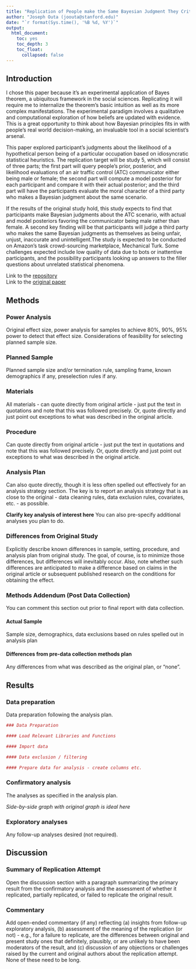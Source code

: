 ```yaml
---
title: "Replication of People make the Same Bayesian Judgment They Criticize in Others by Cao, Kleiman-Weiner and Banaji (2019, Psychological Science)"
author: "Joseph Outa (joouta@stanford.edu)"
date: "`r format(Sys.time(), '%B %d, %Y')`"
output:
  html_document:
    toc: yes
    toc_depth: 3
    toc_float:
      collapsed: false
---
```


<!-- Replication reports should all use this template to standardize reporting across projects.  These reports will be public supplementary materials that accompany the summary report(s) of the aggregate results. -->

## Introduction

I chose this paper because it's an experimental application of Bayes theorem, a ubiquitous framework in the social sciences. Replicating it will require me to internalize the theorem's basic intuition as well as its more complex manifestations. The experimental paradigm involves a qualitative and computational exploration of how beliefs are updated with evidence. This is a great opportunity to think about how Bayesian principles fits in with people's real world decision-making, an invaluable tool in a social scientist's arsenal. 

This paper explored participant's judgments about the likelihood of a hypothetical person being of a particular occupation based on idiosyncratic statistical heuristics. The replication target will be study 5, which will consist of three parts; the first part will query people's prior, posterior, and likelihood evaluations of an air traffic control (ATC) communicator either being male or female; the second part will compute a model posterior for each participant and compare it with their actual posterior; and the third part will have the participants evaluate the moral character of a third party who makes a Bayesian judgment about the same scenario.

If the results of the original study hold, this study expects to find that participants make Bayesian judgments about the ATC scenario, with actual and model posteriors favoring the communicator being male rather than female. A second key finding will be that participants will judge a third party who makes the same Bayesian judgments as themselves as being unfair, unjust, inaccurate and unintelligent.The study is expected to be conducted on Amazon's task crowd-sourcing marketplace, Mechanical Turk. Some challenges expected include low quality of data due to bots or inattentive participants, and the possibility participants looking up answers to the filler questions about unrelated statistical phenomena.

Link to the [repository](https://github.com/JosephOuta/cao2019)  
Link to the [original paper](https://github.com/JosephOuta/cao2019/blob/master/original_paper.pdf)

## Methods

### Power Analysis

Original effect size, power analysis for samples to achieve 80%, 90%, 95% power to detect that effect size.  Considerations of feasibility for selecting planned sample size.

### Planned Sample

Planned sample size and/or termination rule, sampling frame, known demographics if any, preselection rules if any.

### Materials

All materials - can quote directly from original article - just put the text in quotations and note that this was followed precisely.  Or, quote directly and just point out exceptions to what was described in the original article.

### Procedure	

Can quote directly from original article - just put the text in quotations and note that this was followed precisely.  Or, quote directly and just point out exceptions to what was described in the original article.

### Analysis Plan

Can also quote directly, though it is less often spelled out effectively for an analysis strategy section.  The key is to report an analysis strategy that is as close to the original - data cleaning rules, data exclusion rules, covariates, etc. - as possible.  


**Clarify key analysis of interest here**  You can also pre-specify additional analyses you plan to do.

### Differences from Original Study

Explicitly describe known differences in sample, setting, procedure, and analysis plan from original study.  The goal, of course, is to minimize those differences, but differences will inevitably occur.  Also, note whether such differences are anticipated to make a difference based on claims in the original article or subsequent published research on the conditions for obtaining the effect.

### Methods Addendum (Post Data Collection)

You can comment this section out prior to final report with data collection.

#### Actual Sample
  Sample size, demographics, data exclusions based on rules spelled out in analysis plan

#### Differences from pre-data collection methods plan
  Any differences from what was described as the original plan, or “none”.


## Results


### Data preparation

Data preparation following the analysis plan.
	
```r
### Data Preparation

#### Load Relevant Libraries and Functions

#### Import data

#### Data exclusion / filtering

#### Prepare data for analysis - create columns etc.
```

### Confirmatory analysis

The analyses as specified in the analysis plan.  

*Side-by-side graph with original graph is ideal here*

### Exploratory analyses

Any follow-up analyses desired (not required).  

## Discussion

### Summary of Replication Attempt

Open the discussion section with a paragraph summarizing the primary result from the confirmatory analysis and the assessment of whether it replicated, partially replicated, or failed to replicate the original result.  

### Commentary

Add open-ended commentary (if any) reflecting (a) insights from follow-up exploratory analysis, (b) assessment of the meaning of the replication (or not) - e.g., for a failure to replicate, are the differences between original and present study ones that definitely, plausibly, or are unlikely to have been moderators of the result, and (c) discussion of any objections or challenges raised by the current and original authors about the replication attempt.  None of these need to be long.
